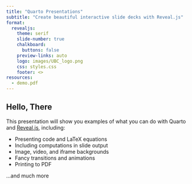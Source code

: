 ```yaml
---
title: "Quarto Presentations"
subtitle: "Create beautiful interactive slide decks with Reveal.js"
format:
  revealjs: 
    theme: serif
    slide-number: true
    chalkboard: 
      buttons: false
    preview-links: auto
    logo: images/UBC_logo.png
    css: styles.css
    footer: <>
resources:
  - demo.pdf
---
```


## Hello, There

This presentation will show you examples of what you can do with Quarto and [Reveal.js](https://revealjs.com), including:

-   Presenting code and LaTeX equations
-   Including computations in slide output
-   Image, video, and iframe backgrounds
-   Fancy transitions and animations
-   Printing to PDF

...and much more

